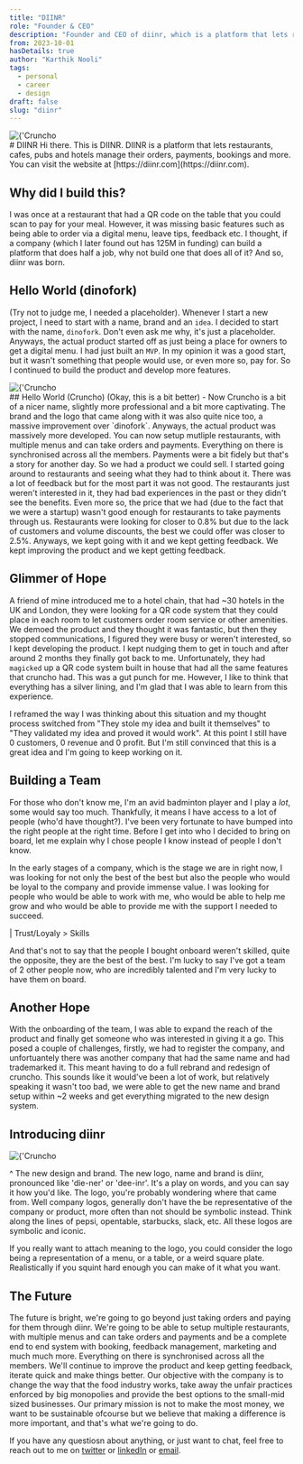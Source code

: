 ```yaml
---
title: "DIINR"
role: "Founder & CEO"
description: "Founder and CEO of diinr, which is a platform that lets restaurants, cafes, pubs and hotels manage their orders, payments, bookings and more."
from: 2023-10-01
hasDetails: true
author: "Karthik Nooli"
tags:
  - personal
  - career
  - design
draft: false
slug: "diinr"
---
```



<div className='flex flex-col items-center justify-center mb-8'>
<Image src={DiinrLogo} alt={'Cruncho logo'} className="my-5 w-1/2"/>
</div>
# DIINR
Hi there. This is DIINR. DIINR is a platform that lets restaurants, cafes, pubs and hotels manage their orders, payments, bookings and more.
You can visit the website at [https://diinr.com](https://diinr.com).

## Why did I build this?
I was once at a restaurant that had a QR code on the table that you could scan to pay for your meal. However, it was missing basic features such as being able to order via a digital menu, leave tips, feedback etc.
I thought, if a company (which I later found out has 125M in funding) can build a platform that does half a job, why not build one that does all of it? And so, diinr was born.

## Hello World (dinofork)
(Try not to judge me, I needed a placeholder). Whenever I start a new project, I need to start with a name, brand and an `idea`. I decided to start with the name, `dinofork`. Don't even ask me why, it's just a placeholder.
Anyways, the actual product started off as just being a place for owners to get a digital menu. I had just built an `MVP`. In my opinion it was a good start, but it wasn't something that people would use, or even more so, pay for. 
So I continued to build the product and develop more features.


<div className='flex flex-col items-center justify-center '>
<Image src={CrunchoLogo} alt={'Cruncho logo'} className="my-5 w-1/3"/>
</div>
## Hello World (Cruncho) 
(Okay, this is a bit better) - Now Cruncho is a bit of a nicer name, slightly more professional and a bit more captivating.
The brand and the logo that came along with it was also quite nice too, a massive improvement over `dinofork`. Anyways, the actual product was massively more developed.
You can now setup mutliple restaurants, with multiple menus and can take orders and payments. Everything on there is synchronised across all the members.
Payments were a bit fidely but that's a story for another day. So we had a product we could sell. I started going around to restaurants and seeing what they had to think about it.
There was a lot of feedback but for the most part it was not good. The restaurants just weren't interested in it, they had bad experiences in the past or they didn't see the benefits.
Even more so, the price that we had (due to the fact that we were a startup) wasn't good enough for restaurants to take payments through us. Restaurants were looking for closer to 0.8% but due to the lack of customers and volume discounts, the best we could offer was closer to 2.5%.
Anyways, we kept going with it and we kept getting feedback. We kept improving the product and we kept getting feedback.

## Glimmer of Hope
A friend of mine introduced me to a hotel chain, that had ~30 hotels in the UK and London, they were looking for a QR code system that they could place in each room to let customers order room service or other amenities.
We demoed the product and they thought it was fantastic, but then they stopped communications, I figured they were busy or weren't interested, so I kept developing the product.
I kept nudging them to get in touch and after around 2 months they finally got back to me. Unfortunately, they had `magicked` up a QR code system built in house that had all the same features that cruncho had.
This was a gut punch for me. However, I like to think that everything has a silver lining, and I'm glad that I was able to learn from this experience.

I reframed the way I was thinking about this situation and my thought process switched from "They stole my idea and built it themselves" to "They validated my idea and proved it would work".
At this point I still have 0 customers, 0 revenue and 0 profit. But I'm still convinced that this is a great idea and I'm going to keep working on it.

## Building a Team
For those who don't know me, I'm an avid badminton player and I play a *lot*, some would say too much. Thankfully, it means I have access to a lot of people (who'd have thought?).
I've been very fortunate to have bumped into the right people at the right time. Before I get into who I decided to bring on board, let me explain why I chose people I know instead of people I don't know.

In the early stages of a company, which is the stage we are in right now, I was looking for not only the best of the best but also the people who would be loyal to the company and provide immense value. 
I was looking for people who would be able to work with me, who would be able to help me grow and who would be able to provide me with the support I needed to succeed.

| Trust/Loyaly > Skills

And that's not to say that the people I bought onboard weren't skilled, quite the opposite, they are the best of the best.
I'm lucky to say I've got a team of 2 other people now, who are incredibly talented and I'm very lucky to have them on board.

## Another Hope
With the onboarding of the team, I was able to expand the reach of the product and finally get someone who was interested in giving it a go.
This posed a couple of challenges, firstly, we had to register the company, and unfortuantely there was another company that had the same name and had trademarked it.
This meant having to do a full rebrand and redesign of cruncho. This sounds like it would've been a lot of work, but relatively speaking it wasn't too bad, we were able to get the new name and brand setup within ~2 weeks and get everything migrated to the new design system.

## Introducing diinr 

<div className='flex flex-col items-center justify-center mb-8'>
<Image src={DiinrLogo} alt={'Cruncho logo'} className="my-5 w-1/2"/>
</div>

^ The new design and brand. The new logo, name and brand is diinr, pronounced like 'die-ner' or 'dee-inr'. It's a play on words, and you can say it how you'd like. The logo, you're probably wondering where that came from.
Well company logos, generally don't have the be representative of the company or product, more often than not should be symbolic instead. Think along the lines of pepsi, opentable, starbucks, slack, etc. All these logos are symbolic and iconic.

If you really want to attach meaning to the logo, you could consider the logo being a representation of a menu, or a table, or a weird square plate. Realistically if you squint hard enough you can make of it what you want.

## The Future
The future is bright, we're going to go beyond just taking orders and paying for them through diinr.
We're going to be able to setup multiple restaurants, with multiple menus and can take orders and payments and be a complete end to end system with booking, feedback management, marketing and much much more. Everything on there is synchronised across all the members.
We'll continue to improve the product and keep getting feedback, iterate quick and make things better. Our objective with the company is to change the way that the food industry works, take away the unfair practices enforced by big monopolies and provide the best options to the small-mid sized businesses.
Our primary mission is not to make the most money, we want to be sustainable ofcourse but we believe that making a difference is more important, and that's what we're going to do.

If you have any questiosn about anything, or just want to chat, feel free to reach out to me on [twitter](https://twitter.com/karthikjn01) or [linkedIn](https://www.linkedin.com/in/karthiknooli) or [email](mailto:karthik@diinr.com).





